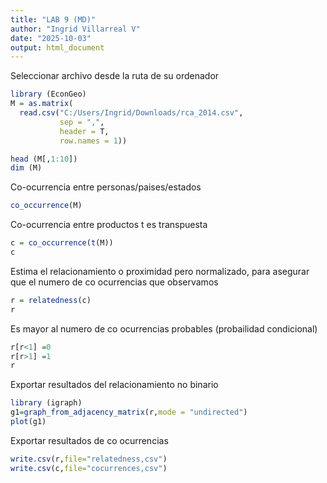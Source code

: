 ```yaml
---
title: "LAB 9 (MD)"
author: "Ingrid Villarreal V"
date: "2025-10-03"
output: html_document
---
```


Seleccionar archivo desde la ruta de su ordenador
```r
library (EconGeo)
M = as.matrix(
  read.csv("C:/Users/Ingrid/Downloads/rca_2014.csv", 
           sep = ",", 
           header = T, 
           row.names = 1))

head (M[,1:10])
dim (M)
```

Co-ocurrencia entre personas/paises/estados
```r
co_occurrence(M)
```

Co-ocurrencia entre productos t es transpuesta
```r
c = co_occurrence(t(M))
c
```

Estima el relacionamiento o proximidad pero normalizado, para asegurar que el numero de co ocurrencias que observamos
```r
r = relatedness(c)
r
```

Es mayor al numero de co ocurrencias probables (probailidad condicional)
```r
r[r<1] =0
r[r>1] =1
r
```

Exportar resultados del relacionamiento no binario
```r
library (igraph)
g1=graph_from_adjacency_matrix(r,mode = "undirected")
plot(g1)
```

Exportar resultados de co ocurrencias
```r
write.csv(r,file="relatedness,csv")
write.csv(c,file="cocurrences,csv")
```

